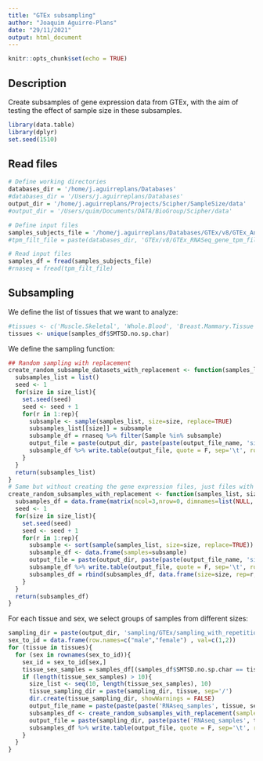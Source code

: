 ```yaml
---
title: "GTEx subsampling"
author: "Joaquim Aguirre-Plans"
date: "29/11/2021"
output: html_document
---
```


```r
knitr::opts_chunk$set(echo = TRUE)
```

## Description

Create subsamples of gene expression data from GTEx, with the aim of testing the effect of sample size in these subsamples.

```r
library(data.table)
library(dplyr)
set.seed(1510)
```

## Read files

```r
# Define working directories
databases_dir = '/home/j.aguirreplans/Databases'
#databases_dir = '/Users/j.aguirreplans/Databases'
output_dir = '/home/j.aguirreplans/Projects/Scipher/SampleSize/data'
#output_dir = '/Users/quim/Documents/DATA/BioGroup/Scipher/data'

# Define input files
samples_subjects_file = '/home/j.aguirreplans/Databases/GTEx/v8/GTEx_Annotations_SamplesSubjectsMerged.txt'
#tpm_filt_file = paste(databases_dir, 'GTEx/v8/GTEx_RNASeq_gene_tpm_filtered.gct', sep='/')

```

```r
# Read input files
samples_df = fread(samples_subjects_file)
#rnaseq = fread(tpm_filt_file)

```

## Subsampling

We define the list of tissues that we want to analyze:

```r
#tissues <- c('Muscle.Skeletal', 'Whole.Blood', 'Breast.Mammary.Tissue', 'Testis', 'Ovary', 'Liver', 'Brain.Cortex', 'Brain.Cerebellum')
tissues <- unique(samples_df$SMTSD.no.sp.char)

```

We define the sampling function:

```r
## Random sampling with replacement
create_random_subsample_datasets_with_replacement <- function(samples_list, size_list, rep, rnaseq, output_dir, output_file_name){
  subsamples_list = list()
  seed <- 1
  for(size in size_list){
    set.seed(seed)
    seed <- seed + 1
    for(r in 1:rep){
      subsample <- sample(samples_list, size=size, replace=TRUE)
      subsamples_list[[size]] = subsample
      subsample_df = rnaseq %>% filter(Sample %in% subsample)
      output_file = paste(output_dir, paste(paste(output_file_name, 'size', size, 'rep', r, sep='_'), '.txt', sep=''), sep='/')
      subsample_df %>% write.table(output_file, quote = F, sep='\t', row.names = F, col.names = T)
    }
  }
  return(subsamples_list)
}
# Same but without creating the gene expression files, just files with samples
create_random_subsamples_with_replacement <- function(samples_list, size_list, rep, output_dir, output_file_name){
  subsamples_df = data.frame(matrix(ncol=3,nrow=0, dimnames=list(NULL, c("size", "rep", "samples"))))
  seed <- 1
  for(size in size_list){
    set.seed(seed)
    seed <- seed + 1
    for(r in 1:rep){
      subsample <- sort(sample(samples_list, size=size, replace=TRUE))
      subsample_df <- data.frame(samples=subsample)
      output_file = paste(output_dir, paste(paste(output_file_name, 'size', size, 'rep', r, sep='_'), '.txt', sep=''), sep='/')
      subsample_df %>% write.table(output_file, quote = F, sep='\t', row.names = F, col.names = T)
      subsamples_df = rbind(subsamples_df, data.frame(size=size, rep=r, samples=paste(subsample, collapse = ';')))
    }
  }
  return(subsamples_df)
}

```

For each tissue and sex, we select groups of samples from different sizes:

```r
sampling_dir = paste(output_dir, 'sampling/GTEx/sampling_with_repetition', sep='/')
sex_to_id = data.frame(row.names=c("male","female") , val=c(1,2))
for (tissue in tissues){
  for (sex in rownames(sex_to_id)){
    sex_id = sex_to_id[sex,]
    tissue_sex_samples = samples_df[(samples_df$SMTSD.no.sp.char == tissue) & (samples_df$SEX == sex_id),]$SAMPID
    if (length(tissue_sex_samples) > 10){
      size_list <- seq(10, length(tissue_sex_samples), 10)
      tissue_sampling_dir = paste(sampling_dir, tissue, sep='/')
      dir.create(tissue_sampling_dir, showWarnings = FALSE)
      output_file_name = paste(paste(paste('RNAseq_samples', tissue, sex, sep="_")))
      subsamples_df <- create_random_subsamples_with_replacement(samples_list=tissue_sex_samples, size_list=size_list, rep=10, output_dir=tissue_sampling_dir, output_file_name=output_file_name)
      output_file = paste(sampling_dir, paste(paste('RNAseq_samples', tissue, sex, sep="_"), '.txt', sep=''), sep='/')
      subsamples_df %>% write.table(output_file, quote = F, sep='\t', row.names = F, col.names = T)
    }
  }
}

```

